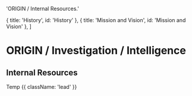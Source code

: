 
  'ORIGIN / Internal Resources.'

  { title: 'History', id: 'History' },
  { title: 'Mission and Vision', id: 'Mission and Vision' },
]

<HeroPattern />

# ORIGIN / Investigation / Intelligence

## Internal Resources
Temp {{ className: 'lead' }}
